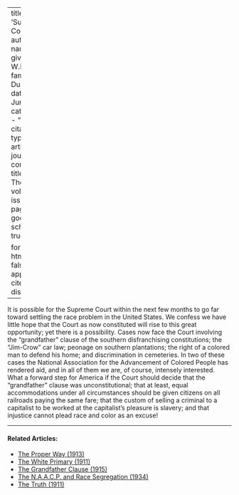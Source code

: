 
---
title: 'Supreme Court'
author:
  - name:
      given: W.E.B.
      family: Du Bois
date: Jun. 1914
categories: 
  - ""
citation: 
  type: article-journal
  container-title: The Crisis
  volume: 9
  issue: 2
  page: 77
google-scholar: true

format:
  html:
    toc: false
    appendix-cite-as: display
---



It is possible for the Supreme Court within the next few months to go far toward settling the race problem in the United States. We confess we have little hope that the Court as now constituted will rise to this great opportunity; yet there is a possibility. Cases now face the Court involving the "grandfather" clause of the southern disfranchising constitutions; the "Jim-Crow" car law; peonage on southern plantations; the right of a colored man to defend his home; and discrimination in cemeteries. In two of these cases the National Association for the Advancement of Colored People has rendered aid, and in all of them we are, of course, intensely interested. What a forward step for America if the Court should decide that the "grandfather" clause was unconstitutional; that at least, equal accommodations under all circumstances should be given citizens on all railroads paying the same fare; that the custom of selling a criminal to a capitalist to be worked at the capitalist's pleasure is slavery; and that injustice cannot plead race and color as an excuse!

<!-- Similar articles start here -->

<hr>
#### Related Articles:

* [The Proper Way (1913)](/Volumes/05/05/proper_way.html)
* [The White Primary (1911)](/Volumes/01/05/white_primary.html)
* [The Grandfather Clause (1915)](/Volumes/10/05/grandfather_clause.html)
* [The N.A.A.C.P. and Race Segregation (1934)](/Volumes/41/02/naacp_and_race_segregation.html)
* [The Truth (1911)](/Volumes/01/03/truth.html)

<!-- Similar articles end here -->